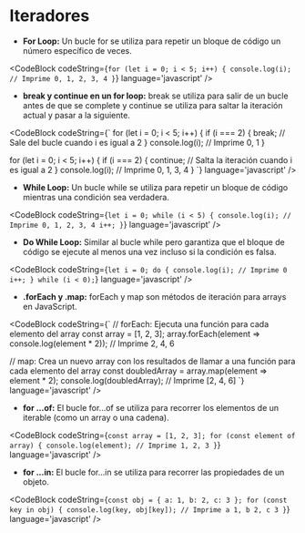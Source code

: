 
# Iteradores

- **For Loop:** Un bucle for se utiliza para repetir un bloque de código un número específico de veces.

<CodeBlock
  codeString={`
  for (let i = 0; i < 5; i++) {
    console.log(i); // Imprime 0, 1, 2, 3, 4
  }
  `} 
  language='javascript'
/>

- **break y continue en un for loop:** break se utiliza para salir de un bucle antes de que se complete y continue se utiliza para saltar la iteración actual y pasar a la siguiente.

<CodeBlock
  codeString={`
  for (let i = 0; i < 5; i++) {
    if (i === 2) {
      break; // Sale del bucle cuando i es igual a 2
    }
    console.log(i); // Imprime 0, 1
  }

  for (let i = 0; i < 5; i++) {
    if (i === 2) {
      continue; // Salta la iteración cuando i es igual a 2
    }
    console.log(i); // Imprime 0, 1, 3, 4
  }
  `} 
  language='javascript'
/>

- **While Loop:** Un bucle while se utiliza para repetir un bloque de código mientras una condición sea verdadera.

<CodeBlock
  codeString={`
  let i = 0;
  while (i < 5) {
    console.log(i); // Imprime 0, 1, 2, 3, 4
    i++;
  }
  `} 
  language='javascript'
/>

- **Do While Loop:** Similar al bucle while pero garantiza que el bloque de código se ejecute al menos una vez incluso si la condición es falsa.

<CodeBlock
  codeString={`
  let i = 0;
  do {
    console.log(i); // Imprime 0
    i++;
  } while (i < 0);
  `} 
  language='javascript'
/>

- **.forEach y .map:** forEach y map son métodos de iteración para arrays en JavaScript.

<CodeBlock
  codeString={`
  // forEach: Ejecuta una función para cada elemento del array
  const array = [1, 2, 3];
  array.forEach(element => console.log(element * 2)); // Imprime 2, 4, 6

  // map: Crea un nuevo array con los resultados de llamar a una función para cada elemento del array
  const doubledArray = array.map(element => element * 2);
  console.log(doubledArray); // Imprime [2, 4, 6]
  `} 
  language='javascript'
/>

- **for ...of:** El bucle for...of se utiliza para recorrer los elementos de un iterable (como un array o una cadena).

<CodeBlock
  codeString={`
  const array = [1, 2, 3];
  for (const element of array) {
    console.log(element); // Imprime 1, 2, 3
  }
  `} 
  language='javascript'
/>

- **for ...in:** El bucle for...in se utiliza para recorrer las propiedades de un objeto.

<CodeBlock
  codeString={`
  const obj = { a: 1, b: 2, c: 3 };
  for (const key in obj) {
    console.log(key, obj[key]); // Imprime a 1, b 2, c 3
  }
  `} 
  language='javascript'
/>